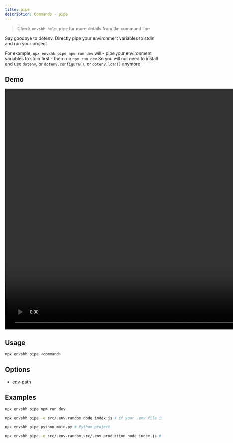 ```yaml
---
title: pipe
description: Commands - pipe
---
```


> Check `envshh help pipe` for more details from the command line

Say goodbye to dotenv. Directly pipe your environment variables to stdin and run your project

For example, `npx envshh pipe npm run dev` will
    - pipe your environment variables to stdin first
    - then run `npm run dev`
So you will not need to install and use `dotenv`, or `dotenv.configure()`, or `dotenv.load()` anymore

## Demo

<video width="1478" height="772" controls>
  <source src={pipeTutorial} type="video/webm"/>
</video>

## Usage

```bash
npx envshh pipe <command>
```

## Options

- [env-path](/envshh/core-concepts/03-env-path)

## Examples

```bash
npx envshh pipe npm run dev
```

```bash
npx envshh pipe -e src/.env.random node index.js # if your .env file is not in the root directory or does not follow .env naming convention
```

```bash
npx envshh pipe python main.py # Python project
```

```bash
npx envshh pipe -e src/.env.random,src/.env.production node index.js # if you have multiple .env files
```